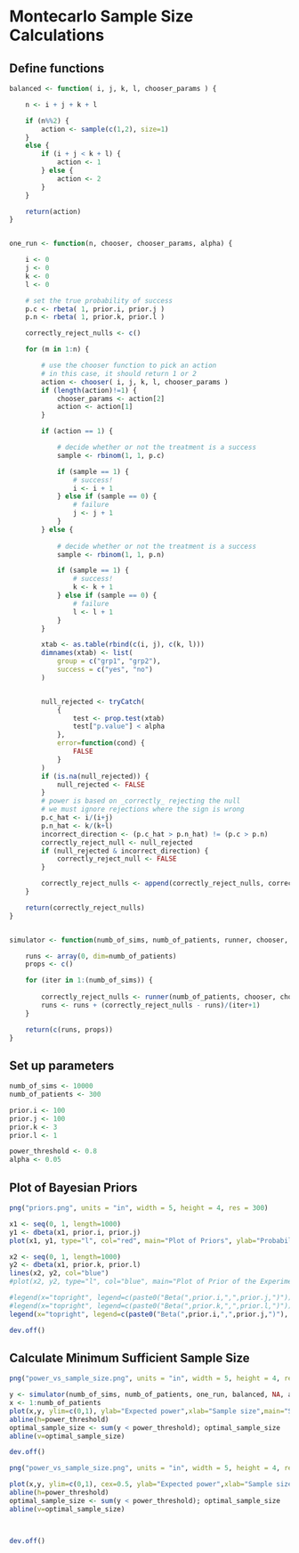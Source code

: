 # Montecarlo Sample Size Calculations

## Define functions

```r

balanced <- function( i, j, k, l, chooser_params ) {

    n <- i + j + k + l

    if (n%%2) {
        action <- sample(c(1,2), size=1)
    }
    else {
        if (i + j < k + l) {
            action <- 1
        } else {
            action <- 2
        }
    }

    return(action)
}


one_run <- function(n, chooser, chooser_params, alpha) {

    i <- 0
    j <- 0
    k <- 0
    l <- 0

    # set the true probability of success
    p.c <- rbeta( 1, prior.i, prior.j )
    p.n <- rbeta( 1, prior.k, prior.l )

    correctly_reject_nulls <- c()

    for (m in 1:n) {

        # use the chooser function to pick an action
        # in this case, it should return 1 or 2
        action <- chooser( i, j, k, l, chooser_params )
        if (length(action)!=1) {
            chooser_params <- action[2]
            action <- action[1]
        }

        if (action == 1) {

            # decide whether or not the treatment is a success
            sample <- rbinom(1, 1, p.c)

            if (sample == 1) {
                # success!
                i <- i + 1
            } else if (sample == 0) {
                # failure
                j <- j + 1
            }
        } else {
            
            # decide whether or not the treatment is a success
            sample <- rbinom(1, 1, p.n)

            if (sample == 1) {
                # success!
                k <- k + 1
            } else if (sample == 0) {
                # failure
                l <- l + 1
            }
        }

        xtab <- as.table(rbind(c(i, j), c(k, l)))
        dimnames(xtab) <- list(
            group = c("grp1", "grp2"),
            success = c("yes", "no")
        )


        null_rejected <- tryCatch(
            {
                test <- prop.test(xtab)
                test["p.value"] < alpha
            },
            error=function(cond) {
                FALSE
            }
        )
        if (is.na(null_rejected)) {
            null_rejected <- FALSE
        }
        # power is based on _correctly_ rejecting the null
        # we must ignore rejections where the sign is wrong
        p.c_hat <- i/(i+j)
        p.n_hat <- k/(k+l)
        incorrect_direction <- (p.c_hat > p.n_hat) != (p.c > p.n)
        correctly_reject_null <- null_rejected
        if (null_rejected & incorrect_direction) {
            correctly_reject_null <- FALSE
        }

        correctly_reject_nulls <- append(correctly_reject_nulls, correctly_reject_null)
    }

    return(correctly_reject_nulls)
}


simulator <- function(numb_of_sims, numb_of_patients, runner, chooser, chooser_params, alpha) {

    runs <- array(0, dim=numb_of_patients)
    props <- c()

    for (iter in 1:(numb_of_sims)) {
        
        correctly_reject_nulls <- runner(numb_of_patients, chooser, chooser_params, alpha)
        runs <- runs + (correctly_reject_nulls - runs)/(iter+1)
    }

    return(c(runs, props))
}


```

## Set up parameters

```r
numb_of_sims <- 10000
numb_of_patients <- 300

prior.i <- 100
prior.j <- 100
prior.k <- 3
prior.l <- 1

power_threshold <- 0.8
alpha <- 0.05

```

## Plot of Bayesian Priors

```r

png("priors.png", units = "in", width = 5, height = 4, res = 300)

x1 <- seq(0, 1, length=1000)
y1 <- dbeta(x1, prior.i, prior.j)
plot(x1, y1, type="l", col="red", main="Plot of Priors", ylab="Probability density", xlab="Actual Proportion")

x2 <- seq(0, 1, length=1000)
y2 <- dbeta(x1, prior.k, prior.l)
lines(x2, y2, col="blue")
#plot(x2, y2, type="l", col="blue", main="Plot of Prior of the Experimental Treatment", ylab="Probability density", xlab="Actual Proportion", width=5, hight=4)

#legend(x="topright", legend=c(paste0("Beta(",prior.i,",",prior.j,")")), lty=1, col=c("red"))
#legend(x="topright", legend=c(paste0("Beta(",prior.k,",",prior.l,")")), lty=1, col=c("blue"))
legend(x="topright", legend=c(paste0("Beta(",prior.i,",",prior.j,")"), paste0("Beta(",prior.k,",",prior.l,")")), lty=1, col=c("red", "blue"))

dev.off()

```

## Calculate Minimum Sufficient Sample Size

```r

png("power_vs_sample_size.png", units = "in", width = 5, height = 4, res = 300)

y <- simulator(numb_of_sims, numb_of_patients, one_run, balanced, NA, alpha)
x <- 1:numb_of_patients
plot(x,y, ylim=c(0,1), ylab="Expected power",xlab="Sample size",main="Simulations of Optimal Sample Size")
abline(h=power_threshold)
optimal_sample_size <- sum(y < power_threshold); optimal_sample_size
abline(v=optimal_sample_size)

dev.off()

```


```r

png("power_vs_sample_size.png", units = "in", width = 5, height = 4, res = 300)

plot(x,y, ylim=c(0,1), cex=0.5, ylab="Expected power",xlab="Sample size",main="Simulations of Optimal Sample Size")
abline(h=power_threshold)
optimal_sample_size <- sum(y < power_threshold); optimal_sample_size
abline(v=optimal_sample_size)



dev.off()

```
